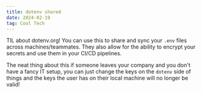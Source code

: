 ```yaml
---
title: dotenv shared
date: 2024-02-19
tag: Cool Tech
---
```


TIL about <TextLink href="https://www.dotenv.org/pricing/">dotenv.org</TextLink>! You can use this to 
share and sync your `.env` files across machines/teammates. They also allow for the ability to encrypt 
your secrets and use them in your CI/CD pipelines. 

The neat thing about this if someone leaves your company 
and you don't have a fancy IT setup, you can just change the keys on the `dotenv` side of things
and the keys the user has on their local machine will no longer be valid!

